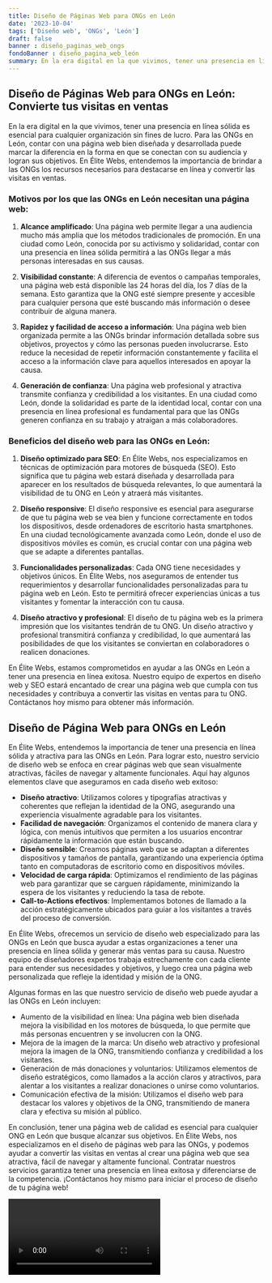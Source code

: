 ```yaml
---
title: Diseño de Páginas Web para ONGs en León
date: '2023-10-04'
tags: ['Diseño web', 'ONGs', 'León']
draft: false
banner : diseño_paginas_web_ongs
fondoBanner : diseño_pagina_web_león
summary: En la era digital en la que vivimos, tener una presencia en línea sólida es esencial para cualquier organización sin fines de lucro. Para las ONGs en León, contar con una página web bien diseñada y desarrollada puede marcar la diferencia en la forma en que se conectan con su audiencia y logran sus objetivos. En Élite Webs, entendemos la importancia de brindar a las ONGs los recursos necesarios para destacarse en línea y convertir las visitas en ventas.
---
```


## Diseño de Páginas Web para ONGs en León: Convierte tus visitas en ventas

En la era digital en la que vivimos, tener una presencia en línea sólida es esencial para cualquier organización sin fines de lucro. Para las ONGs en León, contar con una página web bien diseñada y desarrollada puede marcar la diferencia en la forma en que se conectan con su audiencia y logran sus objetivos. En Élite Webs, entendemos la importancia de brindar a las ONGs los recursos necesarios para destacarse en línea y convertir las visitas en ventas.

### Motivos por los que las ONGs en León necesitan una página web:

1. **Alcance amplificado**: Una página web permite llegar a una audiencia mucho más amplia que los métodos tradicionales de promoción. En una ciudad como León, conocida por su activismo y solidaridad, contar con una presencia en línea sólida permitirá a las ONGs llegar a más personas interesadas en sus causas.

2. **Visibilidad constante**: A diferencia de eventos o campañas temporales, una página web está disponible las 24 horas del día, los 7 días de la semana. Esto garantiza que la ONG esté siempre presente y accesible para cualquier persona que esté buscando más información o desee contribuir de alguna manera.

3. **Rapidez y facilidad de acceso a información**: Una página web bien organizada permite a las ONGs brindar información detallada sobre sus objetivos, proyectos y cómo las personas pueden involucrarse. Esto reduce la necesidad de repetir información constantemente y facilita el acceso a la información clave para aquellos interesados en apoyar la causa.

4. **Generación de confianza**: Una página web profesional y atractiva transmite confianza y credibilidad a los visitantes. En una ciudad como León, donde la solidaridad es parte de la identidad local, contar con una presencia en línea profesional es fundamental para que las ONGs generen confianza en su trabajo y atraigan a más colaboradores.

### Beneficios del diseño web para las ONGs en León:

1. **Diseño optimizado para SEO**: En Élite Webs, nos especializamos en técnicas de optimización para motores de búsqueda (SEO). Esto significa que tu página web estará diseñada y desarrollada para aparecer en los resultados de búsqueda relevantes, lo que aumentará la visibilidad de tu ONG en León y atraerá más visitantes.

2. **Diseño responsive**: El diseño responsive es esencial para asegurarse de que tu página web se vea bien y funcione correctamente en todos los dispositivos, desde ordenadores de escritorio hasta smartphones. En una ciudad tecnológicamente avanzada como León, donde el uso de dispositivos móviles es común, es crucial contar con una página web que se adapte a diferentes pantallas.

3. **Funcionalidades personalizadas**: Cada ONG tiene necesidades y objetivos únicos. En Élite Webs, nos aseguramos de entender tus requerimientos y desarrollar funcionalidades personalizadas para tu página web en León. Esto te permitirá ofrecer experiencias únicas a tus visitantes y fomentar la interacción con tu causa.

4. **Diseño atractivo y profesional**: El diseño de tu página web es la primera impresión que los visitantes tendrán de tu ONG. Un diseño atractivo y profesional transmitirá confianza y credibilidad, lo que aumentará las posibilidades de que los visitantes se conviertan en colaboradores o realicen donaciones.

En Élite Webs, estamos comprometidos en ayudar a las ONGs en León a tener una presencia en línea exitosa. Nuestro equipo de expertos en diseño web y SEO estará encantado de crear una página web que cumpla con tus necesidades y contribuya a convertir las visitas en ventas para tu ONG. Contáctanos hoy mismo para obtener más información.

<GifSeo />

<Cta />

## Diseño de Página Web para ONGs en León

En Élite Webs, entendemos la importancia de tener una presencia en línea sólida y atractiva para las ONGs en León. Para lograr esto, nuestro servicio de diseño web se enfoca en crear páginas web que sean visualmente atractivas, fáciles de navegar y altamente funcionales. Aquí hay algunos elementos clave que aseguramos en cada diseño web exitoso:

- **Diseño atractivo**: Utilizamos colores y tipografías atractivas y coherentes que reflejan la identidad de la ONG, asegurando una experiencia visualmente agradable para los visitantes.
- **Facilidad de navegación**: Organizamos el contenido de manera clara y lógica, con menús intuitivos que permiten a los usuarios encontrar rápidamente la información que están buscando.
- **Diseño sensible**: Creamos páginas web que se adaptan a diferentes dispositivos y tamaños de pantalla, garantizando una experiencia óptima tanto en computadoras de escritorio como en dispositivos móviles.
- **Velocidad de carga rápida**: Optimizamos el rendimiento de las páginas web para garantizar que se carguen rápidamente, minimizando la espera de los visitantes y reduciendo la tasa de rebote.
- **Call-to-Actions efectivos**: Implementamos botones de llamado a la acción estratégicamente ubicados para guiar a los visitantes a través del proceso de conversión.

En Élite Webs, ofrecemos un servicio de diseño web especializado para las ONGs en León que busca ayudar a estas organizaciones a tener una presencia en línea sólida y generar más ventas para su causa. Nuestro equipo de diseñadores expertos trabaja estrechamente con cada cliente para entender sus necesidades y objetivos, y luego crea una página web personalizada que refleje la identidad y misión de la ONG.

Algunas formas en las que nuestro servicio de diseño web puede ayudar a las ONGs en León incluyen:

- Aumento de la visibilidad en línea: Una página web bien diseñada mejora la visibilidad en los motores de búsqueda, lo que permite que más personas encuentren y se involucren con la ONG.
- Mejora de la imagen de la marca: Un diseño web atractivo y profesional mejora la imagen de la ONG, transmitiendo confianza y credibilidad a los visitantes.
- Generación de más donaciones y voluntarios: Utilizamos elementos de diseño estratégicos, como llamados a la acción claros y atractivos, para alentar a los visitantes a realizar donaciones o unirse como voluntarios.
- Comunicación efectiva de la misión: Utilizamos el diseño web para destacar los valores y objetivos de la ONG, transmitiendo de manera clara y efectiva su misión al público.

En conclusión, tener una página web de calidad es esencial para cualquier ONG en León que busque alcanzar sus objetivos. En Élite Webs, nos especializamos en el diseño de páginas web para las ONGs, y podemos ayudar a convertir las visitas en ventas al crear una página web que sea atractiva, fácil de navegar y altamente funcional. Contratar nuestros servicios garantiza tener una presencia en línea exitosa y diferenciarse de la competencia. ¡Contáctanos hoy mismo para iniciar el proceso de diseño de tu página web!

<Video />

<CtaBot job='ONGs' city='León'/>

<Gmaps query='León+españa+maps' />